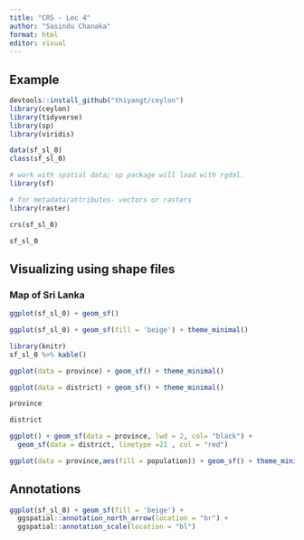 ---
title: "CRS - Lec 4"
author: "Sasindu Chanaka"
format: html
editor: visual
---

## Example

```{r,message=FALSE, warning=FALSE}
devtools::install_github("thiyangt/ceylon")
library(ceylon)
library(tidyverse)
library(sp)
library(viridis)
```

```{r}
data(sf_sl_0)
class(sf_sl_0)
```

```{r,message=FALSE, warning=FALSE}
# work with spatial data; sp package will load with rgdal.
library(sf)
```

```{r,message=FALSE, warning=FALSE}
# for metadata/attributes- vectors or rasters
library(raster)
```

```{r}
crs(sf_sl_0)
```

```{r}
sf_sl_0
```

## Visualizing using shape files
### Map of Sri Lanka

```{r}
ggplot(sf_sl_0) + geom_sf()
```

```{r}
ggplot(sf_sl_0) + geom_sf(fill = 'beige') + theme_minimal()
```

```{r}
library(knitr)
sf_sl_0 %>% kable()
```

```{r}
ggplot(data = province) + geom_sf() + theme_minimal()
```

```{r}
ggplot(data = district) + geom_sf() + theme_minimal()
```

```{r}
province
```

```{r}
district
```

```{r}
ggplot() + geom_sf(data = province, lwd = 2, col= "black") + 
  geom_sf(data = district, linetype =21 , col = "red")
```

```{r}
ggplot(data = province,aes(fill = population)) + geom_sf() + theme_minimal()+scale_fill_viridis_c(option = "magma") + labs(fill = "Population") 
```

## Annotations

```{r}
ggplot(sf_sl_0) + geom_sf(fill = 'beige') + 
  ggspatial::annotation_north_arrow(location = "br") +
  ggspatial::annotation_scale(location = "bl")
```

```{r}

```

```{r}

```
